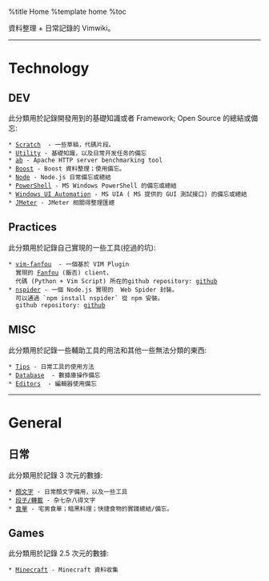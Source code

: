 %title Home
%template home
%toc

資料整理 + 日常記錄的 Vimwiki。

-----

= Technology =
== DEV ==
此分類用於記錄開發用到的基礎知識或者 Framework; Open Source 的總結或備忘:
 * [[dev/scratch|Scratch]]  - 一些草稿，代碼片段。
 * [[dev/util|Utility]] - 基礎知識，以及日常开发任务的備忘
 * [[dev/ab|ab]] - Apache HTTP server benchmarking tool
 * [[dev/boost|Boost]] - Boost 資料整理；使用備忘。
 * [[dev/node|Node]] - Node.js 日常備忘或總結
 * [[dev/ps1|PowerShell]] - MS Windows PowerShell 的備忘或總結 
 * [[dev/win-uia|Windows UI Automation]] - MS UIA ( MS 提供的 GUI 測試接口) 的備忘或總結
 * [[dev/jmeter|JMeter]] - JMeter 相關得整理匯總

== Practices ==
此分類用於記錄自己實現的一些工具(挖過的坑):
 * [[dev/vim-fanfou|vim-fanfou]]  - 一個基於 VIM Plugin 
   實現的 [[http://fanfou.com/|Fanfou]] (飯否) client， 
   代碼 (Python + Vim Script) 所在的github repository: [[https://github.com/xiongjia/vim-fanfou|github]]  
 * [[https://www.npmjs.org/package/nspider|nspider]] - 一個 Node.js 實現的  Web Spider 封裝。
   可以通過 `npm install nspider` 從 npm 安裝。
   github repository: [[https://github.com/xiongjia/nspider|github]]  

== MISC ==
此分類用於記錄一些輔助工具的用法和其他一些無法分類的東西:
 * [[dev/tips|Tips]] - 日常工具的使用方法
 * [[dev/db|Database]]  - 數據庫操作備忘
 * [[dev/edit|Editors]]  - 編輯器使用備忘

-----

= General =
== 日常 ==
此分類用於記錄 3 次元的數據:
 * [[general/emoticon|顏文字]] - 日常顏文字備用，以及一些工具
 * [[general/txt|段子/轉載]] - 杂七杂八得文字
 * [[general/food|食單]] - 宅男食單；暗黑料理；快捷食物的實踐總結/備忘。

== Games ==
此分類用於記錄 2.5 次元的數據:
 * [[game/minecraft|Minecraft]] - Minecraft 資料收集 


